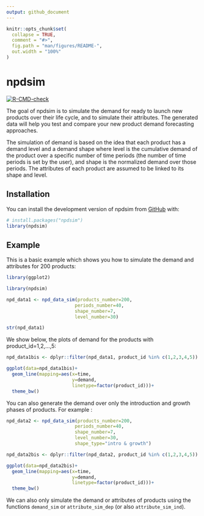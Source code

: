 ```yaml
---
output: github_document
---
```


<!-- README.md is generated from README.Rmd. Please edit that file -->

```r
knitr::opts_chunk$set(
  collapse = TRUE,
  comment = "#>",
  fig.path = "man/figures/README-",
  out.width = "100%"
)
```

# npdsim

<!-- badges: start -->
[![R-CMD-check](https://github.com/mohammedhichame/npdsim/actions/workflows/R-CMD-check.yaml/badge.svg)](https://github.com/mohammedhichame/npdsim/actions/workflows/R-CMD-check.yaml)
<!-- badges: end -->

The goal of npdsim is to simulate the demand for ready to launch new products over their life cycle, and to simulate their attributes. The generated data will help you test and compare your new product demand forecasting approaches.

The simulation of demand is based on the idea that each product has a demand level and a demand shape where level is the cumulative demand of the product over a specific number of time periods (the number of time periods is set by the user), and shape is the normalized demand over those periods. The attributes of each product are assumed to be linked to its shape and level.

## Installation

You can install the development version of npdsim from [GitHub](https://github.com/) with:

``` r
# install.packages("npdsim")
library(npdsim)
```

## Example

This is a basic example which shows you how to simulate the demand and attributes for 200 products:

```r
library(ggplot2)
```

```r
library(npdsim)

npd_data1 <- npd_data_sim(products_number=200,
                         periods_number=40,
                         shape_number=7,
                         level_number=30)

str(npd_data1)


```

We show below, the plots of demand for the products with product_id=1,2,...,5:

```r

npd_data1bis <- dplyr::filter(npd_data1, product_id %in% c(1,2,3,4,5))

ggplot(data=npd_data1bis)+
  geom_line(mapping=aes(x=time, 
                        y=demand,
                        linetype=factor(product_id)))+
  theme_bw()
```

You can also generate the demand over only the introduction and growth phases of products. For example :


```r

npd_data2 <- npd_data_sim(products_number=200,
                         periods_number=40,
                         shape_number=7,
                         level_number=30,
                         shape_type="intro & growth")

```

```r

npd_data2bis <- dplyr::filter(npd_data2, product_id %in% c(1,2,3,4,5))

ggplot(data=npd_data2bis)+
  geom_line(mapping=aes(x=time, 
                        y=demand,
                        linetype=factor(product_id)))+
  theme_bw()
```

We can also only simulate the demand or attributes of products using the functions `demand_sim` or `attribute_sim_dep` (or also `attribute_sim_ind`).
